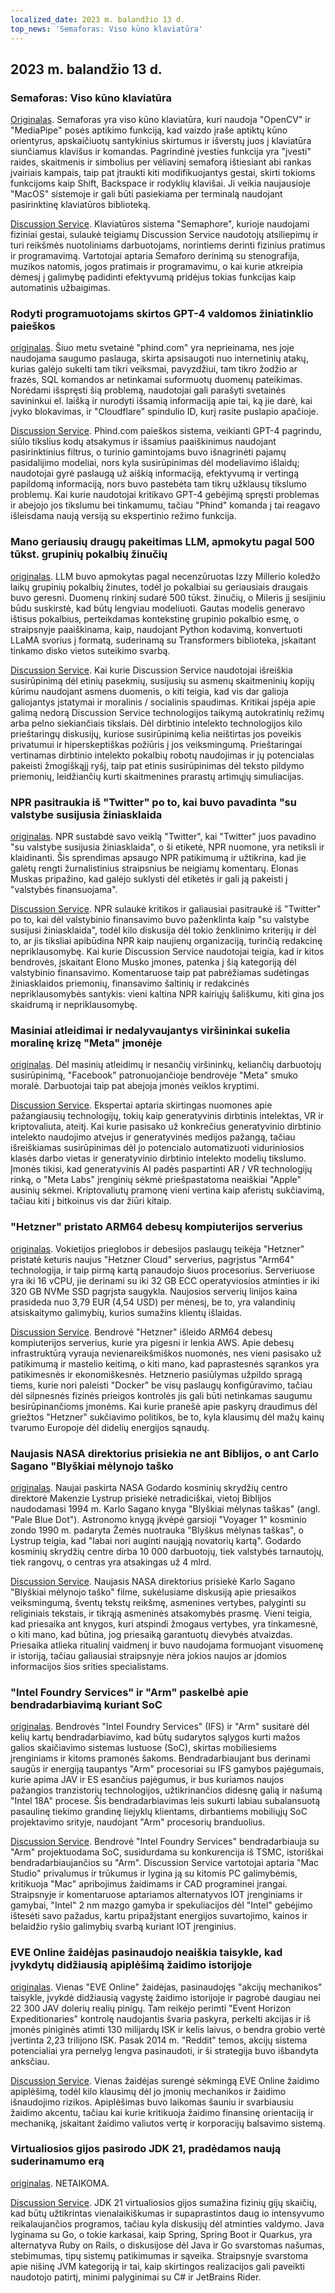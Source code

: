 ```yaml
---
localized_date: 2023 m. balandžio 13 d.
top_news: 'Semaforas: Viso kūno klaviatūra'
---
```


## 2023 m. balandžio 13 d.

### Semaforas: Viso kūno klaviatūra

[Originalas](https://github.com/everythingishacked/Semaphore).
Semaforas yra viso kūno klaviatūra, kuri naudoja "OpenCV" ir "MediaPipe" posės aptikimo funkciją, kad vaizdo įraše aptiktų kūno orientyrus, apskaičiuotų santykinius skirtumus ir išverstų juos į klaviatūra siunčiamus klavišus ir komandas. Pagrindinė įvesties funkcija yra "įvesti" raides, skaitmenis ir simbolius per vėliavinį semaforą ištiesiant abi rankas įvairiais kampais, taip pat įtraukti kiti modifikuojantys gestai, skirti tokioms funkcijoms kaip Shift, Backspace ir rodyklių klavišai. Ji veikia naujausioje "MacOS" sistemoje ir gali būti pasiekiama per terminalą naudojant pasirinktinę klaviatūros biblioteką.

[Discussion Service](http://news.ycombinator.com/item?id=35536550).
Klaviatūros sistema "Semaphore", kurioje naudojami fiziniai gestai, sulaukė teigiamų Discussion Service naudotojų atsiliepimų ir turi reikšmės nuotoliniams darbuotojams, norintiems derinti fizinius pratimus ir programavimą. Vartotojai aptaria Semaforo derinimą su stenografija, muzikos natomis, jogos pratimais ir programavimu, o kai kurie atkreipia dėmesį į galimybę padidinti efektyvumą pridėjus tokias funkcijas kaip automatinis užbaigimas.

### Rodyti programuotojams skirtos GPT-4 valdomos žiniatinklio paieškos

[originalas](https://www.phind.com).
Šiuo metu svetainė "phind.com" yra neprieinama, nes joje naudojama saugumo paslauga, skirta apsisaugoti nuo internetinių atakų, kurias galėjo sukelti tam tikri veiksmai, pavyzdžiui, tam tikro žodžio ar frazės, SQL komandos ar netinkamai suformuotų duomenų pateikimas. Norėdami išspręsti šią problemą, naudotojai gali parašyti svetainės savininkui el. laišką ir nurodyti išsamią informaciją apie tai, ką jie darė, kai įvyko blokavimas, ir "Cloudflare" spindulio ID, kurį rasite puslapio apačioje.

[Discussion Service](http://news.ycombinator.com/item?id=35543668).
Phind.com paieškos sistema, veikianti GPT-4 pagrindu, siūlo tikslius kodų atsakymus ir išsamius paaiškinimus naudojant pasirinktinius filtrus, o turinio gamintojams buvo išnagrinėti pajamų pasidalijimo modeliai, nors kyla susirūpinimas dėl modeliavimo išlaidų; naudotojai gyrė paslaugą už aiškią informaciją, efektyvumą ir vertingą papildomą informaciją, nors buvo pastebėta tam tikrų užklausų tikslumo problemų. Kai kurie naudotojai kritikavo GPT-4 gebėjimą spręsti problemas ir abejojo jos tikslumu bei tinkamumu, tačiau "Phind" komanda į tai reagavo išleisdama naują versiją su ekspertinio režimo funkcija.

### Mano geriausių draugų pakeitimas LLM, apmokytu pagal 500 tūkst. grupinių pokalbių žinučių

[originalas](https://www.izzy.co/blogs/robo-boys.html).
LLM buvo apmokytas pagal necenzūruotas Izzy Millerio koledžo laikų grupinių pokalbių žinutes, todėl jo pokalbiai su geriausiais draugais buvo geresni. Duomenų rinkinį sudarė 500 tūkst. žinučių, o Mileris jį sesijiniu būdu suskirstė, kad būtų lengviau modeliuoti. Gautas modelis generavo ištisus pokalbius, perteikdamas kontekstinę grupinio pokalbio esmę, o straipsnyje paaiškinama, kaip, naudojant Python kodavimą, konvertuoti LLaMA svorius į formatą, suderinamą su Transformers biblioteka, įskaitant tinkamo disko vietos suteikimo svarbą.

[Discussion Service](http://news.ycombinator.com/item?id=35540154).
Kai kurie Discussion Service naudotojai išreiškia susirūpinimą dėl etinių pasekmių, susijusių su asmenų skaitmeninių kopijų kūrimu naudojant asmens duomenis, o kiti teigia, kad vis dar galioja galiojantys įstatymai ir moralinis / socialinis spaudimas. Kritikai įspėja apie galimą nedorą Discussion Service technologijos taikymą autokratinių režimų arba pelno siekiančiais tikslais. Dėl dirbtinio intelekto technologijos kilo prieštaringų diskusijų, kuriose susirūpinimą kelia neištirtas jos poveikis privatumui ir hiperskeptiškas požiūris į jos veiksmingumą. Prieštaringai vertinamas dirbtinio intelekto pokalbių robotų naudojimas ir jų potencialas pakeisti žmogiškąjį ryšį, taip pat etinis susirūpinimas dėl teksto pildymo priemonių, leidžiančių kurti skaitmenines prarastų artimųjų simuliacijas.

### NPR pasitraukia iš "Twitter" po to, kai buvo pavadinta "su valstybe susijusia žiniasklaida

[originalas](https://www.wbur.org/npr/1169269161/npr-leaves-twitter-government-funded-media-label).
NPR sustabdė savo veiklą "Twitter", kai "Twitter" juos pavadino "su valstybe susijusia žiniasklaida", o ši etiketė, NPR nuomone, yra netiksli ir klaidinanti. Šis sprendimas apsaugo NPR patikimumą ir užtikrina, kad jie galėtų rengti žurnalistinius straipsnius be neigiamų komentarų. Elonas Muskas pripažino, kad galėjo suklysti dėl etiketės ir gali ją pakeisti į "valstybės finansuojama".

[Discussion Service](http://news.ycombinator.com/item?id=35539280).
NPR sulaukė kritikos ir galiausiai pasitraukė iš "Twitter" po to, kai dėl valstybinio finansavimo buvo paženklinta kaip "su valstybe susijusi žiniasklaida", todėl kilo diskusija dėl tokio ženklinimo kriterijų ir dėl to, ar jis tiksliai apibūdina NPR kaip naujienų organizaciją, turinčią redakcinę nepriklausomybę. Kai kurie Discussion Service naudotojai teigia, kad ir kitos bendrovės, įskaitant Elono Musko įmones, patenka į šią kategoriją dėl valstybinio finansavimo. Komentaruose taip pat pabrėžiamas sudėtingas žiniasklaidos priemonių, finansavimo šaltinių ir redakcinės nepriklausomybės santykis: vieni kaltina NPR kairiųjų šališkumu, kiti gina jos skaidrumą ir nepriklausomybę.

### Masiniai atleidimai ir nedalyvaujantys viršininkai sukelia moralinę krizę "Meta" įmonėje

[originalas](https://www.nytimes.com/2023/04/12/technology/meta-layoffs-employees-management.html).
Dėl masinių atleidimų ir nesančių viršininkų, keliančių darbuotojų susirūpinimą, "Facebook" patronuojančioje bendrovėje "Meta" smuko moralė. Darbuotojai taip pat abejoja įmonės veiklos kryptimi.

[Discussion Service](http://news.ycombinator.com/item?id=35537813).
Ekspertai aptaria skirtingas nuomones apie pažangiausių technologijų, tokių kaip generatyvinis dirbtinis intelektas, VR ir kriptovaliuta, ateitį. Kai kurie pasisako už konkrečius generatyvinio dirbtinio intelekto naudojimo atvejus ir generatyvinės medijos pažangą, tačiau išreiškiamas susirūpinimas dėl jo potencialo automatizuoti viduriniosios klasės darbo vietas ir generatyvinio dirbtinio intelekto modelių tikslumo. Įmonės tikisi, kad generatyvinis AI padės paspartinti AR / VR technologijų rinką, o "Meta Labs" įrenginių sėkmė priešpastatoma neaiškiai "Apple" ausinių sėkmei. Kriptovaliutų pramonę vieni vertina kaip aferistų sukčiavimą, tačiau kiti į bitkoinus vis dar žiūri kitaip.

### "Hetzner" pristato ARM64 debesų kompiuterijos serverius

[originalas](https://www.hetzner.com/press-release/arm64-cloud/).
Vokietijos prieglobos ir debesijos paslaugų teikėja "Hetzner" pristatė keturis naujus "Hetzner Cloud" serverius, pagrįstus "Arm64" technologija, ir taip pirmą kartą panaudojo šiuos procesorius. Serveriuose yra iki 16 vCPU, jie derinami su iki 32 GB ECC operatyviosios atminties ir iki 320 GB NVMe SSD pagrįsta saugykla. Naujosios serverių linijos kaina prasideda nuo 3,79 EUR (4,54 USD) per mėnesį, be to, yra valandinių atsiskaitymo galimybių, kurios sumažins klientų išlaidas.

[Discussion Service](http://news.ycombinator.com/item?id=35540084).
Bendrovė "Hetzner" išleido ARM64 debesų kompiuterijos serverius, kurie yra pigesni ir lenkia AWS. Apie debesų infrastruktūrą vyrauja nevienareikšmiškos nuomonės, nes vieni pasisako už patikimumą ir mastelio keitimą, o kiti mano, kad paprastesnės sąrankos yra patikimesnės ir ekonomiškesnės. Hetznerio pasiūlymas užpildo spragą tiems, kurie nori paleisti "Docker" be visų paslaugų konfigūravimo, tačiau dėl silpnesnės fizinės prieigos kontrolės jis gali būti netinkamas saugumu besirūpinančioms įmonėms. Kai kurie pranešė apie paskyrų draudimus dėl griežtos "Hetzner" sukčiavimo politikos, be to, kyla klausimų dėl mažų kainų tvarumo Europoje dėl didelių energijos sąnaudų.

### Naujasis NASA direktorius prisiekia ne ant Biblijos, o ant Carlo Sagano "Blyškiai mėlynojo taško

[originalas](https://www.independent.co.uk/space/nasa-director-carl-sagan-oath-b2317698.html).
Naujai paskirta NASA Godardo kosminių skrydžių centro direktorė Makenzie Lystrup prisiekė netradiciškai, vietoj Biblijos naudodamasi 1994 m. Karlo Sagano knyga "Blyškiai mėlynas taškas" (angl. "Pale Blue Dot"). Astronomo knygą įkvėpė garsioji "Voyager 1" kosminio zondo 1990 m. padaryta Žemės nuotrauka "Blyškus mėlynas taškas", o Lystrup teigia, kad "labai nori auginti naująją novatorių kartą". Godardo kosminių skrydžių centre dirba 10 000 darbuotojų, tiek valstybės tarnautojų, tiek rangovų, o centras yra atsakingas už 4 mlrd.

[Discussion Service](http://news.ycombinator.com/item?id=35536612).
Naujasis NASA direktorius prisiekė Karlo Sagano "Blyškiai mėlynojo taško" filme, sukėlusiame diskusiją apie priesaikos veiksmingumą, šventų tekstų reikšmę, asmenines vertybes, palyginti su religiniais tekstais, ir tikrąją asmeninės atsakomybės prasmę. Vieni teigia, kad priesaika ant knygos, kuri atspindi žmogaus vertybes, yra tinkamesnė, o kiti mano, kad būtina, jog priesaiką garantuotų dievybės atvaizdas. Priesaika atlieka ritualinį vaidmenį ir buvo naudojama formuojant visuomenę ir istoriją, tačiau galiausiai straipsnyje nėra jokios naujos ar įdomios informacijos šios srities specialistams.

### "Intel Foundry Services" ir "Arm" paskelbė apie bendradarbiavimą kuriant SoC

[originalas](https://www.intel.com/content/www/us/en/newsroom/news/intel-foundry-arm-announce-multigeneration-collaboration-leading-edge-soc-design.html).
Bendrovės "Intel Foundry Services" (IFS) ir "Arm" susitarė dėl kelių kartų bendradarbiavimo, kad būtų sudarytos sąlygos kurti mažos galios skaičiavimo sistemas lustuose (SoC), skirtas mobiliesiems įrenginiams ir kitoms pramonės šakoms. Bendradarbiaujant bus derinami saugūs ir energiją taupantys "Arm" procesoriai su IFS gamybos pajėgumais, kurie apima JAV ir ES esančius pajėgumus, ir bus kuriamos naujos pažangios tranzistorių technologijos, užtikrinančios didesnę galią ir našumą "Intel 18A" procese. Šis bendradarbiavimas leis sukurti labiau subalansuotą pasaulinę tiekimo grandinę liejyklų klientams, dirbantiems mobiliųjų SoC projektavimo srityje, naudojant "Arm" procesorių branduolius.

[Discussion Service](http://news.ycombinator.com/item?id=35539057).
Bendrovė "Intel Foundry Services" bendradarbiauja su "Arm" projektuodama SoC, susidurdama su konkurencija iš TSMC, istoriškai bendradarbiaujančios su "Arm". Discussion Service vartotojai aptaria "Mac Studio" privalumus ir trūkumus ir lygina ją su kitomis PC galimybėmis, kritikuoja "Mac" apribojimus žaidimams ir CAD programinei įrangai. Straipsnyje ir komentaruose aptariamos alternatyvos IOT įrenginiams ir gamybai, "Intel" 2 nm mazgo gamyba ir spekuliacijos dėl "Intel" gebėjimo ištesėti savo pažadus, kartu pripažįstant energijos suvartojimo, kainos ir belaidžio ryšio galimybių svarbą kuriant IOT įrenginius.

### EVE Online žaidėjas pasinaudojo neaiškia taisykle, kad įvykdytų didžiausią apiplėšimą žaidimo istorijoje

[originalas](https://www.pcgamer.com/eve-online-player-uses-obscure-rule-to-pull-off-the-biggest-heist-in-the-games-history/).
Vienas "EVE Online" žaidėjas, pasinaudojęs "akcijų mechanikos" taisykle, įvykdė didžiausią vagystę žaidimo istorijoje ir pagrobė daugiau nei 22 300 JAV dolerių realių pinigų. Tam reikėjo perimti "Event Horizon Expeditionaries" kontrolę naudojantis švaria paskyra, perkelti akcijas ir iš įmonės piniginės atimti 130 milijardų ISK ir kelis laivus, o bendra grobio vertė įvertinta 2,23 trilijono ISK. Pasak 2014 m. "Reddit" temos, akcijų sistema potencialiai yra pernelyg lengva pasinaudoti, ir ši strategija buvo išbandyta anksčiau.

[Discussion Service](http://news.ycombinator.com/item?id=35533711).
Vienas žaidėjas surengė sėkmingą EVE Online žaidimo apiplėšimą, todėl kilo klausimų dėl jo įmonių mechanikos ir žaidimo išnaudojimo rizikos. Apiplėšimas buvo laikomas šauniu ir svarbiausiu žaidimo akcentu, tačiau kai kurie kritikuoja žaidimo finansinę orientaciją ir mechaniką, įskaitant žaidimo valiutos vertę ir korporacijų balsavimo sistemą.

### Virtualiosios gijos pasirodo JDK 21, pradėdamos naują suderinamumo erą

[originalas](https://www.infoq.com/news/2023/04/virtual-threads-arrives-jdk21/).
NETAIKOMA.

[Discussion Service](http://news.ycombinator.com/item?id=35535906).
JDK 21 virtualiosios gijos sumažina fizinių gijų skaičių, kad būtų užtikrintas vienalaikiškumas ir supaprastintos daug io intensyvumo reikalaujančios programos, tačiau kyla diskusijų dėl atminties valdymo. Java lyginama su Go, o tokie karkasai, kaip Spring, Spring Boot ir Quarkus, yra alternatyva Ruby on Rails, o diskusijose dėl Java ir Go svarstomas našumas, stebimumas, tipų sistemų patikimumas ir sąveika. Straipsnyje svarstoma apie nišinę JVM kategoriją ir tai, kaip skirtingos realizacijos gali paveikti naudotojo patirtį, minimi palyginimai su C# ir JetBrains Rider.

</Steps>
